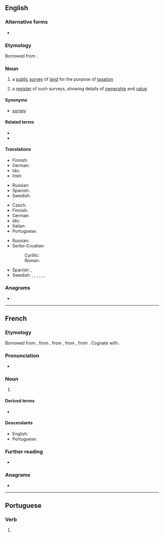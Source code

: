 ==English==
{{wikipedia}}

===Alternative forms===
* {{l|en|cadaster}} {{qualifier|rare}}

===Etymology===
Borrowed from {{bor|en|fr|cadastre}}.

===Noun===
{{en-noun}}

# {{lb|en|cartography}} a [[public]] [[survey]] of [[land]] for the purpose of [[taxation]]
# a [[register]] of such surveys, showing details of [[ownership]] and [[value]]

====Synonyms====
* {{sense|public survey of land}} {{l|en|cadastral}} [[survey]]

====Related terms====
* {{l|en|cadastral}}
* {{l|en|cadastrally}}

====Translations====
{{trans-top|(cartography) a public survey of land}}
* Finnish: {{t|fi|kiinteistötoimitus}}
* German: {{t+|de|Kataster|n}}
* Ido: {{t+|io|kadastro}}
* Irish: {{t-check|ga|cadastar|m}}
{{trans-mid}}
* Russian: {{t+|ru|када́стр|m}}
* Spanish: {{t+|es|catastro|m}}
* Swedish: {{t|sv|katastermätning|c}}
{{trans-bottom}}

{{trans-top|register}}
* Czech: {{t|cs|katastr|m}}
* Finnish: {{t|fi|kiinteistörekisteri}}
* German: {{t+|de|Katasteramt|n}}
* Ido: {{t+|io|kadastro}}
* Italian: {{t+|it|catasto|m}}
* Portuguese: {{t+|pt|cadastro}}
{{trans-mid}}
* Russian: {{t+|ru|када́стр|m}}
* Serbo-Croatian:
*: Cyrillic: {{t|sh|катастар|m|sc=Cyrl}}
*: Roman: {{t+|sh|katastar|m}}
* Spanish: {{t+|es|catastro|m}}, {{t|es|registro de bienes raíces|m}}
* Swedish: {{t|sv|jordebok|c}}, {{t+|sv|matrikel|c}}, {{t|sv|kataster|c}}, {{t+|sv|mantalslängd|c}}, {{t|sv|fastighetsregister|n}}, {{t|sv|katasterkarta|c}}, {{t|sv|lantmäterikarta|c}}
{{trans-bottom}}

===Anagrams===
* {{anagrams|en|cadaster|tea cards}}

----

==French==

===Etymology===
Borrowed from {{bor|fr|oc|cathastre}}, from {{der|fr|it|catasto}}, from {{der|fr|vec|catastico}}, from {{der|fr|gkm|κατάστιχον||line by line}}, from {{der|fr|grc|στίχος||line, row}}. Cognate with {{cog|es|catastro}}.

===Pronunciation===
* {{fr-IPA}}

===Noun===
{{fr-noun|m}}

# {{l|en|cadastre}} {{gloss|a register showing details of land ownership and value}}

====Derived terms====
* {{l|fr|cadastral}}

====Descendants====
* English: {{l|en|cadastre}}
* Portuguese: {{l|pt|cadastro}}

===Further reading===
* {{R:TLFi}}

===Anagrams===
* {{l|fr|cadrâtes}}

----

==Portuguese==

===Verb===
{{head|pt|verb form}}

# {{pt-verb-form-of|cadastrar}}
{{rfc-auto}}